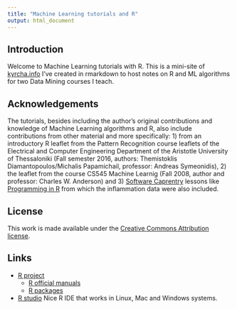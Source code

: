 ```yaml
---
title: "Machine Learning tutorials and R"
output: html_document
---
```


## Introduction

Welcome to Machine Learning tutorials with R. This is a mini-site of [kyrcha.info](http://kyrcha.info) I've created in rmarkdown to host notes on R and ML algorithms for two Data Mining courses I teach.

## Acknowledgements

The tutorials, besides including the author's original contributions and knowledge of Machine Learning algorithms and R, also include contributions from other material and more specifically: 1) from an introductory R leaflet from the Pattern Recognition course leaflets of the Electrical and Computer Engineering Department of the Aristotle University of Thessaloniki (Fall semester 2016, authors: Themistoklis Diamantopoulos/Michalis Papamichail, professor: Andreas Symeonidis), 2) the leaflet from the course CS545 Machine Learnig (Fall 2008, author and professor: Charles W. Anderson) and 3) <a href="https://software-carpentry.org/">Software Caprentry</a> lessons like <a href="http://swcarpentry.github.io/r-novice-inflammation/">Programming in R</a> from which the inflammation data were also included.

## License

This work is made available under the [Creative Commons Attribution license](https://creativecommons.org/licenses/by/4.0/).

## Links

- [R project](https://www.r-project.org/)
    - [R official manuals](https://cran.r-project.org/manuals.html)
    - [R packages](https://cran.r-project.org/web/packages/available_packages_by_name.html)
- [R studio](https://www.rstudio.com/) Nice R IDE that works in Linux, Mac and Windows systems.